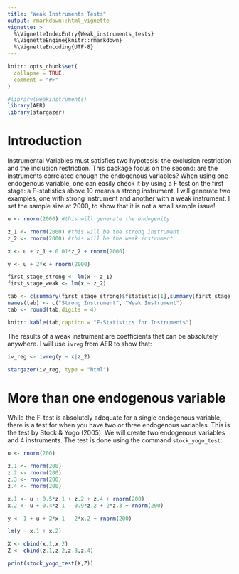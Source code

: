 ```yaml
---
title: "Weak Instruments Tests"
output: rmarkdown::html_vignette
vignette: >
  %\VignetteIndexEntry{Weak_instruments_tests}
  %\VignetteEngine{knitr::rmarkdown}
  %\VignetteEncoding{UTF-8}
---
```


```r
knitr::opts_chunk$set(
  collapse = TRUE,
  comment = "#>"
)
```

```r
#library(weakinstruments)
library(AER)
library(stargazer)
```

# Introduction

Instrumental Variables must satisfies two hypotesis: the exclusion restriction and the inclusion restriction. This package focus on the second: are the instruments correlated enough the endogenous variables? When using one endogenous variable, one can easily check it by using a F test on the first stage: a F-statistics above 10 means a strong instrument. I will generate two examples, one with strong instrument and another with a weak instrument. I set the sample size at 2000, to show that it is not a small sample issue!

```r

u <- rnorm(2000) #this will generate the endogenity

z_1 <- rnorm(2000) #this will be the strong instrument
z_2 <- rnorm(2000) #this will be the weak instrument

x <- u + z_1 + 0.01*z_2 + rnorm(2000)

y <- u + 2*x + rnorm(2000)

first_stage_strong <- lm(x ~ z_1)
first_stage_weak <- lm(x ~ z_2)

tab <- c(summary(first_stage_strong)$fstatistic[1],summary(first_stage_weak)$fstatistic[1])
names(tab) <- c("Strong Instrument", "Weak Instrument")
tab <- round(tab,digits = 4)

knitr::kable(tab,caption = "F-Statistics for Instruments") 

```

The results of a weak instrument are coefficients that can be absolutely anywhere. I will use `ivreg` from AER to show that:

```r
iv_reg <- ivreg(y ~ x|z_2)
```

```r

stargazer(iv_reg, type = "html")

```

# More than one endogenous variable

While the F-test is absolutely adequate for a single endogenous variable, there is a test for when you have two or three endogenous variables. This is the test by Stock & Yogo (2005). We will create two endogenous variables and 4 instruments. The test is done using the command `stock_yogo_test`: 

```r

u <- rnorm(200)

z.1 <- rnorm(200)
z.2 <- rnorm(200)
z.3 <- rnorm(200)
z.4 <- rnorm(200)

x.1 <- u + 0.5*z.1 + z.2 + z.4 + rnorm(200)
x.2 <- u + 0.4*z.1 - 0.9*z.2 + 2*z.3 + rnorm(200)

y <- 1 + u + 2*x.1 - 2*x.2 + rnorm(200)

lm(y ~ x.1 + x.2)

X <- cbind(x.1,x.2)
Z <- cbind(z.1,z.2,z.3,z.4)

print(stock_yogo_test(X,Z))

```




